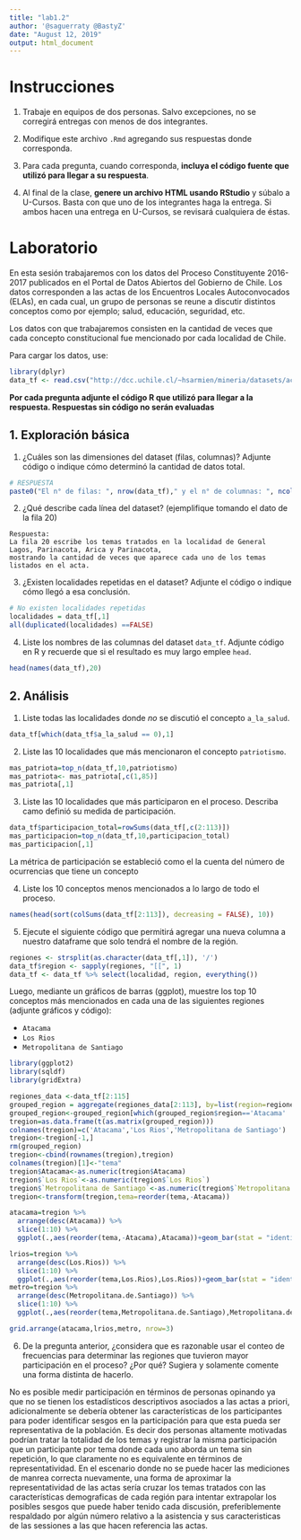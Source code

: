 ```yaml
---
title: "lab1.2"
author: '@saguerraty @BastyZ'
date: "August 12, 2019"
output: html_document
---
```

# Instrucciones

1. Trabaje en equipos de dos personas. Salvo excepciones, no se corregirá entregas con menos de dos integrantes.

2. Modifique este archivo `.Rmd` agregando sus respuestas donde corresponda.

3. Para cada pregunta, cuando corresponda, **incluya el código fuente que utilizó para llegar a su respuesta**.

4. Al final de la clase, **genere un archivo HTML usando RStudio** y súbalo a U-Cursos.
   Basta con que uno de los integrantes haga la entrega. Si ambos hacen una entrega en U-Cursos, se revisará cualquiera de éstas.


# Laboratorio


En esta sesión trabajaremos con los datos del Proceso Constituyente 2016-2017 publicados en el Portal de Datos Abiertos del Gobierno de Chile. Los datos corresponden a las actas de los Encuentros Locales Autoconvocados (ELAs), en cada cual, un grupo de personas se reune a discutir distintos conceptos como por ejemplo; salud, educación, seguridad, etc.

Los datos con que trabajaremos consisten en la cantidad de veces que cada concepto constitucional fue mencionado por cada localidad de Chile. 

Para cargar los datos, use:

```r
library(dplyr)
data_tf <- read.csv("http://dcc.uchile.cl/~hsarmien/mineria/datasets/actas.txt", header = T)
```


**Por cada pregunta adjunte el código R que utilizó para llegar a la respuesta. Respuestas sin código no serán evaluadas**

## 1. Exploración básica

1. ¿Cuáles son las dimensiones del dataset (filas, columnas)? Adjunte código o indique cómo determinó la cantidad de datos total. 

```r
# RESPUESTA
paste0("El n° de filas: ", nrow(data_tf)," y el n° de columnas: ", ncol(data_tf))
```

2. ¿Qué describe cada línea del dataset? (ejemplifique tomando el dato de la fila 20)

```
Respuesta:
La fila 20 escribe los temas tratados en la localidad de General Lagos, Parinacota, Arica y Parinacota,
mostrando la cantidad de veces que aparece cada uno de los temas listados en el acta.
```

3. ¿Existen localidades repetidas en el dataset? Adjunte el código o indique cómo llegó a esa conclusión.

```r
# No existen localidades repetidas
localidades = data_tf[,1]
all(duplicated(localidades) ==FALSE)
```

4. Liste los nombres de las columnas del dataset `data_tf`. Adjunte código en R y recuerde que si el resultado es muy largo emplee `head`. 

```r
head(names(data_tf),20)
```


## 2. Análisis


 1. Liste todas las localidades donde *no* se discutió el concepto `a_la_salud`.
```r
data_tf[which(data_tf$a_la_salud == 0),1]
```

 2. Liste las 10 localidades que más mencionaron el concepto `patriotismo`.
```r
mas_patriota=top_n(data_tf,10,patriotismo)
mas_patriota<- mas_patriota[,c(1,85)]
mas_patriota[,1]
```

 3. Liste las 10 localidades que más participaron en el proceso. Describa camo definió su medida de participación.
```r
data_tf$participacion_total=rowSums(data_tf[,c(2:113)])
mas_participacion=top_n(data_tf,10,participacion_total)
mas_participacion[,1]
```
La métrica de participación se estableció como el la cuenta del número de ocurrencias que tiene un concepto

 4. Liste los 10 conceptos menos mencionados a lo largo de todo el proceso.
```r
names(head(sort(colSums(data_tf[2:113]), decreasing = FALSE), 10))
```

 5. Ejecute el  siguiente código que permitirá agregar una nueva columna a nuestro dataframe que solo tendrá el nombre de la región.
```r
regiones <- strsplit(as.character(data_tf[,1]), '/')
data_tf$region <- sapply(regiones, "[[", 1)
data_tf <- data_tf %>% select(localidad, region, everything())
```

Luego, mediante un gráficos de barras (ggplot), muestre los top 10 conceptos más mencionados en cada una de las siguientes regiones (adjunte gráficos y código):

- `Atacama`
- `Los Rios`
- `Metropolitana de Santiago`

```r
library(ggplot2)
library(sqldf)
library(gridExtra)

regiones_data <-data_tf[2:115]
grouped_region = aggregate(regiones_data[2:113], by=list(region=regiones_data$region), FUN=sum)
grouped_region<-grouped_region[which(grouped_region$region=='Atacama' | grouped_region$region=='Los Rios' | grouped_region$region=='Metropolitana de Santiago'),]
tregion=as.data.frame(t(as.matrix(grouped_region)))
colnames(tregion)=c('Atacama','Los Rios','Metropolitana de Santiago')
tregion<-tregion[-1,]
rm(grouped_region)
tregion<-cbind(rownames(tregion),tregion)
colnames(tregion)[1]<-"tema"
tregion$Atacama<-as.numeric(tregion$Atacama)
tregion$`Los Rios`<-as.numeric(tregion$`Los Rios`)
tregion$`Metropolitana de Santiago`<-as.numeric(tregion$`Metropolitana de Santiago`)
tregion<-transform(tregion,tema=reorder(tema,-Atacama))

atacama=tregion %>%
  arrange(desc(Atacama)) %>%
  slice(1:10) %>%
  ggplot(.,aes(reorder(tema,-Atacama),Atacama))+geom_bar(stat = "identity")+theme(legend.position = "none")+xlab("Atacama")+coord_flip()

lrios=tregion %>%
  arrange(desc(Los.Rios)) %>%
  slice(1:10) %>%
  ggplot(.,aes(reorder(tema,Los.Rios),Los.Rios))+geom_bar(stat = "identity")+theme(legend.position = "none")+xlab("Los Rios")+coord_flip()
metro=tregion %>%
  arrange(desc(Metropolitana.de.Santiago)) %>%
  slice(1:10) %>%
  ggplot(.,aes(reorder(tema,Metropolitana.de.Santiago),Metropolitana.de.Santiago))+geom_bar(stat = "identity")+theme(legend.position = "none")+xlab("Region metropolitana")+coord_flip()

grid.arrange(atacama,lrios,metro, nrow=3)

```


6. De la pregunta anterior, ¿considera que es razonable usar el conteo de frecuencias para determinar las regiones que tuvieron mayor participación en el proceso? ¿Por qué? Sugiera y solamente comente una forma distinta de hacerlo.

No es posible medir participación en términos de personas opinando ya que no se tienen los estadísticos descriptivos asociados a las actas a priori, adicionalmente se debería obtener las características de los participantes para poder identificar sesgos en la participación para que esta pueda ser representativa de la población. Es decir dos personas altamente motivadas podrían tratar la totalidad de los temas y registrar la misma participación que un participante por tema donde cada uno aborda un tema sin repetición, lo que claramente no es equivalente en términos de representatividad.
En el escenario donde no se puede hacer las mediciones de manrea correcta nuevamente, una forma de aproximar la representatividad de las actas sería cruzar los temas tratados con las características demograficas de cada región para intentar extrapolar los posibles sesgos que puede haber tenido cada discusión, preferiblemente respaldado por algún número relativo a la asistencia y sus caracteristicas de las sessiones a las que hacen referencia las actas.

